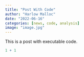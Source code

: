 ```yaml
---
title: "Post With Code"
author: "Harlow Malloc"
date: "2022-06-16"
categories: [news, code, analysis]
image: "image.jpg"
---
```


This is a post with executable code.

```r
1 + 1
```
